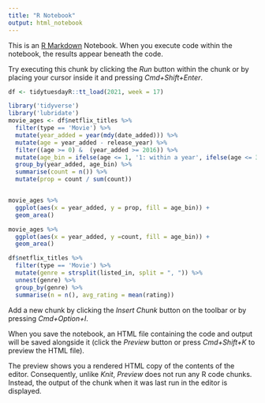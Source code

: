 ```yaml
---
title: "R Notebook"
output: html_notebook
---
```


This is an [R Markdown](http://rmarkdown.rstudio.com) Notebook. When you execute code within the notebook, the results appear beneath the code. 

Try executing this chunk by clicking the *Run* button within the chunk or by placing your cursor inside it and pressing *Cmd+Shift+Enter*. 

```r
df <- tidytuesdayR::tt_load(2021, week = 17)
```


```r
library('tidyverse')
library('lubridate')
movie_ages <- df$netflix_titles %>%
  filter(type == 'Movie') %>%
  mutate(year_added = year(mdy(date_added))) %>%
  mutate(age = year_added - release_year) %>%
  filter((age >= 0) &  (year_added >= 2016)) %>%
  mutate(age_bin = ifelse(age <= 1, '1: within a year', ifelse(age <= 3, '2: 2-3 years', ifelse(age <= 7, '3: 4-7 years', '4: 8+ years')))) %>%
  group_by(year_added, age_bin) %>%
  summarise(count = n()) %>%
  mutate(prop = count / sum(count)) 


movie_ages %>%
  ggplot(aes(x = year_added, y = prop, fill = age_bin)) +
  geom_area()
```

```r
movie_ages %>%
  ggplot(aes(x = year_added, y =count, fill = age_bin)) +
  geom_area()
```

```r
df$netflix_titles %>%
  filter(type == 'Movie') %>%
  mutate(genre = strsplit(listed_in, split = ", ")) %>%
  unnest(genre) %>%
  group_by(genre) %>%
  summarise(n = n(), avg_rating = mean(rating))
```


Add a new chunk by clicking the *Insert Chunk* button on the toolbar or by pressing *Cmd+Option+I*.

When you save the notebook, an HTML file containing the code and output will be saved alongside it (click the *Preview* button or press *Cmd+Shift+K* to preview the HTML file). 

The preview shows you a rendered HTML copy of the contents of the editor. Consequently, unlike *Knit*, *Preview* does not run any R code chunks. Instead, the output of the chunk when it was last run in the editor is displayed.

